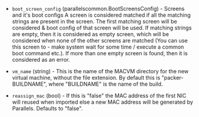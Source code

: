 <!-- Code generated from the comments of the Config struct in builder/parallels/macvm/config.go; DO NOT EDIT MANUALLY -->

- `boot_screen_config` (parallelscommon.BootScreensConfig) - Screens and it's boot configs
  A screen is considered matched if all the matching strings are present in the screen.
  The first matching screen will be considered & boot config of that screen will be used.
  If matching strings are empty, then it is considered as empty screen,
  which will be considered when none of the other screens are matched (You can use this screen to -
  make system wait for some time / execute a common boot command etc.).
  If more than one empty screen is found, then it is considered as an error.

- `vm_name` (string) - This is the name of the MACVM directory for the new
  virtual machine, without the file extension. By default this is
  "packer-BUILDNAME", where "BUILDNAME" is the name of the build.

- `reassign_mac` (bool) - If this is "false" the MAC address of the first
  NIC will reused when imported else a new MAC address will be generated
  by Parallels. Defaults to "false".

<!-- End of code generated from the comments of the Config struct in builder/parallels/macvm/config.go; -->
